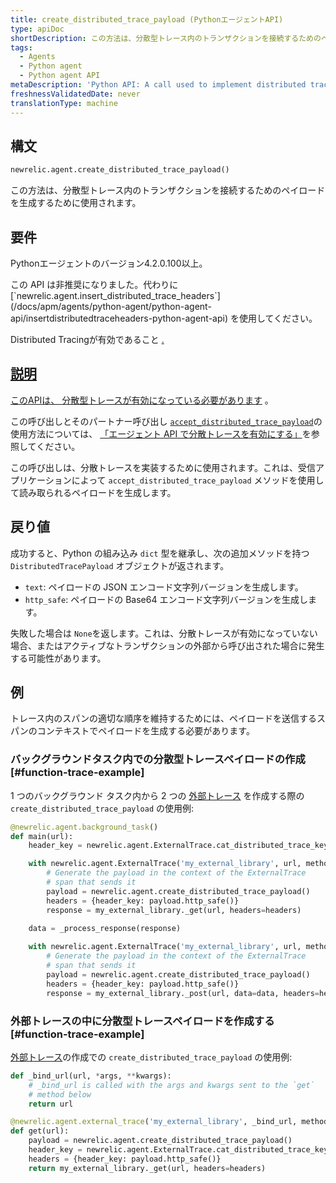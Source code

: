 ```yaml
---
title: create_distributed_trace_payload (PythonエージェントAPI)
type: apiDoc
shortDescription: この方法は、分散型トレース内のトランザクションを接続するためのペイロードを生成するために使用されます。
tags:
  - Agents
  - Python agent
  - Python agent API
metaDescription: 'Python API: A call used to implement distributed tracing.'
freshnessValidatedDate: never
translationType: machine
---
```


## 構文

```py
newrelic.agent.create_distributed_trace_payload()
```

この方法は、分散型トレース内のトランザクションを接続するためのペイロードを生成するために使用されます。

## 要件

Pythonエージェントのバージョン4.2.0.100以上。

<Callout variant="caution">
  この API は非推奨になりました。代わりに [`newrelic.agent.insert_distributed_trace_headers`](/docs/apm/agents/python-agent/python-agent-api/insertdistributedtraceheaders-python-agent-api) を使用してください。
</Callout>

Distributed Tracingが有効であること [.](/docs/enable-distributed-tracing#python)

## [説明](/docs/enable-distributed-tracing#python)

[このAPIは、 ](/docs/enable-distributed-tracing#python)[分散型トレースが有効になっている必要があります](/docs/enable-distributed-tracing) 。

この呼び出しとそのパートナー呼び出し [`accept_distributed_trace_payload`](/docs/agents/python-agent/python-agent-api/accept_distributed_trace_payload)の使用方法については、 [「エージェント API で分散トレースを有効にする」](/docs/enable-distributed-tracing#agent-apis)を参照してください。

この呼び出しは、分散トレースを実装するために使用されます。これは、受信アプリケーションによって `accept_distributed_trace_payload` メソッドを使用して読み取られるペイロードを生成します。

## 戻り値

成功すると、Python の組み込み `dict` 型を継承し、次の追加メソッドを持つ `DistributedTracePayload` オブジェクトが返されます。

* `text`: ペイロードの JSON エンコード文字列バージョンを生成します。
* `http_safe`: ペイロードの Base64 エンコード文字列バージョンを生成します。

失敗した場合は `None`を返します。これは、分散トレースが有効になっていない場合、またはアクティブなトランザクションの外部から呼び出された場合に発生する可能性があります。

## 例

<Callout variant="important">
  トレース内のスパンの適切な順序を維持するためには、ペイロードを送信するスパンのコンテキストでペイロードを生成する必要があります。
</Callout>

### バックグラウンドタスク内での分散型トレースペイロードの作成 [#function-trace-example]

1 つのバックグラウンド タスク内から 2 つの [外部トレース](/docs/agents/python-agent/python-agent-api/external-trace) を作成する際の `create_distributed_trace_payload` の使用例:

```py
@newrelic.agent.background_task()
def main(url):
    header_key = newrelic.agent.ExternalTrace.cat_distributed_trace_key

    with newrelic.agent.ExternalTrace('my_external_library', url, method='GET'):
        # Generate the payload in the context of the ExternalTrace
        # span that sends it
        payload = newrelic.agent.create_distributed_trace_payload()
        headers = {header_key: payload.http_safe()}
        response = my_external_library._get(url, headers=headers)

    data = _process_response(response)
    
    with newrelic.agent.ExternalTrace('my_external_library', url, method='POST'):
        # Generate the payload in the context of the ExternalTrace
        # span that sends it
        payload = newrelic.agent.create_distributed_trace_payload()
        headers = {header_key: payload.http_safe()}
        response = my_external_library._post(url, data=data, headers=headers)
```

### 外部トレースの中に分散型トレースペイロードを作成する [#function-trace-example]

[外部トレース](/docs/agents/python-agent/python-agent-api/external-trace)の作成での `create_distributed_trace_payload` の使用例:

```py
def _bind_url(url, *args, **kwargs):
    # _bind_url is called with the args and kwargs sent to the `get`
    # method below
    return url

@newrelic.agent.external_trace('my_external_library', _bind_url, method='GET')
def get(url):
    payload = newrelic.agent.create_distributed_trace_payload()
    header_key = newrelic.agent.ExternalTrace.cat_distributed_trace_key
    headers = {header_key: payload.http_safe()}
    return my_external_library._get(url, headers=headers)
```